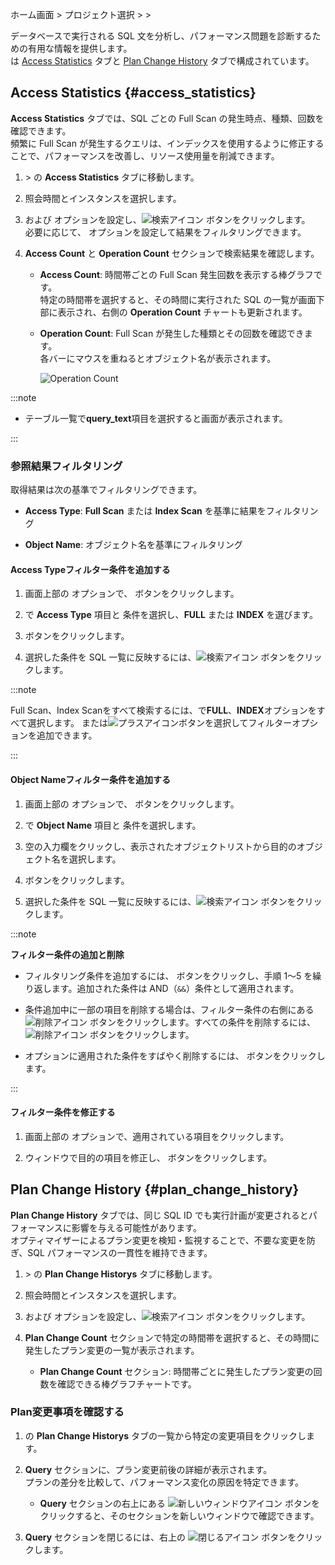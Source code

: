 ホーム画面 &gt; プロジェクト選択 &gt; <Cmdname sid="side_analysis" className="uitext" /> &gt; <Cmdname sid="side_dbSqlAnalysis" className="uitext" />

データベースで実行される SQL 文を分析し、パフォーマンス問題を診断するための有用な情報を提供します。  
<Cmdname sid="side_dbSqlPlanAnalysis" className="uitext" /> は [Access Statistics](#access_statistics) タブと [Plan Change History](#plan_change_history) タブで構成されています。

## Access Statistics {#access_statistics}

**Access Statistics** タブでは、SQL ごとの Full Scan の発生時点、種類、回数を確認できます。  
頻繁に Full Scan が発生するクエリは、インデックスを使用するように修正することで、パフォーマンスを改善し、リソース使用量を削減できます。

1. <Cmdname sid="side_analysis" className="uitext" /> > <Cmdname sid="side_dbSqlPlanAnalysis" className="uitext" /> の **Access Statistics** タブに移動します。

1. 照会時間とインスタンスを選択します。

1. <Cmdname sid="time" className="uitext" /> および <Cmdname sid="instance" className="uitext" /> オプションを設定し、![検索アイコン](/img/ico-btn-search.png) ボタンをクリックします。  
   必要に応じて、<Cmdname sid="filter" className="uitext" /> オプションを設定して結果をフィルタリングできます。

1. **Access Count** と **Operation Count** セクションで検索結果を確認します。

    * **Access Count**: 時間帯ごとの Full Scan 発生回数を表示する棒グラフです。  
      特定の時間帯を選択すると、その時間に実行された SQL の一覧が画面下部に表示され、右側の **Operation Count** チャートも更新されます。

    * **Operation Count**: Full Scan が発生した種類とその回数を確認できます。  
      各バーにマウスを重ねるとオブジェクト名が表示されます。

        ![Operation Count](/img/db-analysis-sql-access-statistics-op-count.png)


<InDoc product="oracle">

<QueryDetails level={3} />

</InDoc>

<InDoc product="oracle-pro">

:::note

- テーブル一覧で**query_text**項目を選択すると<Cmdname sid="TTL06224" className="uitext" />画面が表示されます。

:::

</InDoc>

### 参照結果フィルタリング

取得結果は次の基準でフィルタリングできます。

* **Access Type**: **Full Scan** または **Index Scan** を基準に結果をフィルタリング 

* **Object Name**: オブジェクト名を基準にフィルタリング

#### Access Typeフィルター条件を追加する

1. 画面上部の <Cmdname sid="filter" className="uitext" /> オプションで、<LinkImage img="ico-add.svg" className="ico" /> ボタンをクリックします。

1. <Cmdname sid="TTL06737" className="uitext" /> で **Access Type** 項目と <Cmdname sid="equal" className="uitext" /> 条件を選択し、**FULL** または **INDEX** を選びます。

1. <Cmdname sid="apply" className="uitext" /> ボタンをクリックします。

1. 選択した条件を SQL 一覧に反映するには、![検索アイコン](/img/ico-btn-search.png) ボタンをクリックします。

:::note

Full Scan、Index Scanをすべて検索するには、<Cmdname sid="TTL06737" className="uitext" />で**FULL**、**INDEX**オプションをすべて選択します。 または![プラスアイコン](/img/ic-s-plus.svg)ボタンを選択してフィルターオプションを追加できます。

:::

#### Object Nameフィルター条件を追加する

1. 画面上部の <Cmdname sid="filter" className="uitext" /> オプションで、<LinkImage img="ico-add.svg" className="ico" /> ボタンをクリックします。

1. <Cmdname sid="TTL06617" className="uitext" /> で **Object Name** 項目と <Cmdname sid="equal" className="uitext" /> 条件を選択します。

1. 空の入力欄をクリックし、表示されたオブジェクトリストから目的のオブジェクト名を選択します。

1. <Cmdname sid="apply" className="uitext" /> ボタンをクリックします。

1. 選択した条件を SQL 一覧に反映するには、![検索アイコン](/img/ico-btn-search.png) ボタンをクリックします。

:::note

**フィルター条件の追加と削除**

* フィルタリング条件を追加するには、<Cmdname sid="bsm_button_add" className="uitext" /> ボタンをクリックし、手順 1～5 を繰り返します。追加された条件は AND（`&&`）条件として適用されます。

* 条件追加中に一部の項目を削除する場合は、フィルター条件の右側にある ![削除アイコン](/img/ico-trash.svg) ボタンをクリックします。すべての条件を削除するには、![削除アイコン](/img/ico-trash.svg) <Cmdname sid="BTN06616" className="uitext" /> ボタンをクリックします。

* <Cmdname sid="filter" className="uitext" /> オプションに適用された条件をすばやく削除するには、<LinkImage img="ico-close.svg" className="ico" /> ボタンをクリックします。

:::

#### フィルター条件を修正する

1. 画面上部の <Cmdname sid="filter" className="uitext" /> オプションで、適用されている項目をクリックします。

1. <Cmdname sid="TTL06737" className="uitext" /> ウィンドウで目的の項目を修正し、<Cmdname sid="apply" className="uitext" /> ボタンをクリックします。

## Plan Change History {#plan_change_history}

**Plan Change History** タブでは、同じ SQL ID でも実行計画が変更されるとパフォーマンスに影響を与える可能性があります。  
オプティマイザーによるプラン変更を検知・監視することで、不要な変更を防ぎ、SQL パフォーマンスの一貫性を維持できます。

1. <Cmdname sid="side_analysis" className="uitext" /> > <Cmdname sid="side_dbSqlPlanAnalysis" className="uitext" /> の **Plan Change Historys** タブに移動します。

1. 照会時間とインスタンスを選択します。

1. <Cmdname sid="time" className="uitext" /> および <Cmdname sid="instance" className="uitext" /> オプションを設定し、![検索アイコン](/img/ico-btn-search.png) ボタンをクリックします。

1. **Plan Change Count** セクションで特定の時間帯を選択すると、その時間に発生したプラン変更の一覧が表示されます。

   - **Plan Change Count** セクション: 時間帯ごとに発生したプラン変更の回数を確認できる棒グラフチャートです。

### Plan変更事項を確認する

1. <Cmdname sid="side_dbSqlPlanAnalysis" className="uitext" /> の **Plan Change Historys** タブの一覧から特定の変更項目をクリックします。

1. **Query** セクションに、プラン変更前後の詳細が表示されます。  
   プランの差分を比較して、パフォーマンス変化の原因を特定できます。

    * **Query** セクションの右上にある ![新しいウィンドウアイコン](/img/ic-popup.svg) ボタンをクリックすると、そのセクションを新しいウィンドウで確認できます。

1. **Query** セクションを閉じるには、右上の ![閉じるアイコン](/img/ico-close.svg) ボタンをクリックします。